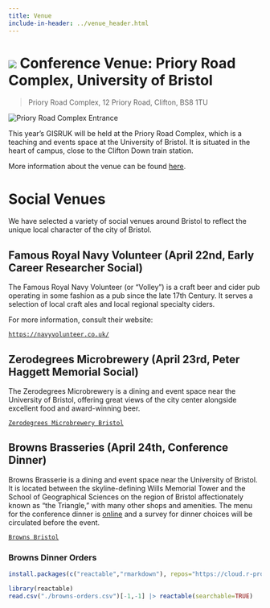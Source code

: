 ```yaml
---
title: Venue
include-in-header: ../venue_header.html
---
```


# ![](https://raw.githubusercontent.com/pointhi/leaflet-color-markers/master/img/marker-icon-blue.png) Conference Venue: Priory Road Complex, University of Bristol

> Priory Road Complex, 12 Priory Road, Clifton, BS8 1TU

![](https://keystoneacademic-res.cloudinary.com/image/upload/f_auto/q_auto/g_auto/w_650/dpr_2.0/element/24/241331_2336_10016853.png "Priory Road Complex Entrance")

This year's GISRUK will be held at the Priory Road Complex, which is a teaching and events space at the University of Bristol. It is situated in the heart of campus, close to the Clifton Down train station.

More information about the venue can be found [here](https://www.bristol.ac.uk/venues/meetings/priory-road-complex/).

# Social Venues

We have selected a variety of social venues around Bristol to reflect the unique local character of the city of Bristol.

## Famous Royal Navy Volunteer (April 22nd, Early Career Researcher Social)

The Famous Royal Navy Volunteer (or "Volley") is a craft beer and cider pub operating in some fashion as a pub since the late 17th Century. It serves a selection of local craft ales and local regional specialty ciders.

For more information, consult their website:

[`https://navyvolunteer.co.uk/`](https://navyvolunteer.co.uk/)

## Zerodegrees Microbrewery (April 23rd, Peter Haggett Memorial Social)

The Zerodegrees Microbrewery is a dining and event space near the University of Bristol, offering great views of the city center alongside excellent food and award-winning beer.

[`Zerodegrees Microbrewery Bristol`](https://www.zerodegrees.co.uk/restaurants/zerodegrees-microbrewery-bristol/)

## Browns Brasseries (April 24th, Conference Dinner)

Browns Brasserie is a dining and event space near the University of Bristol. It is located between the skyline-defining Wills Memorial Tower and the School of Geographical Sciences on the region of Bristol affectionately known as "the Triangle," with many other shops and amenities. The menu for the conference dinner is [online](browns-menu.pdf) and a survey for dinner choices will be circulated before the event.

[`Browns Bristol`](https://www.browns-restaurants.co.uk/restaurants/southwest/bristol#/)


### Browns Dinner Orders


```r
install.packages(c("reactable","rmarkdown"), repos="https://cloud.r-project.org", verbose=F)
```

```r
library(reactable)
read.csv("./browns-orders.csv")[-1,-1] |> reactable(searchable=TRUE)
```

